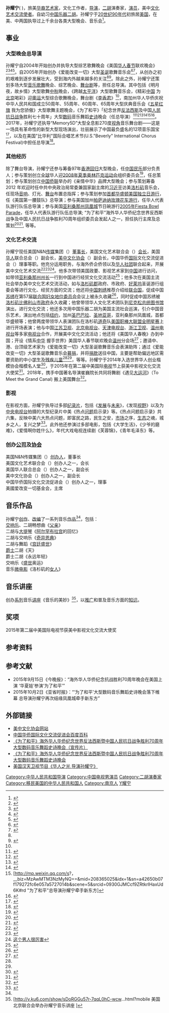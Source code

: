 {{noteTA
|G1=IT
|G2=PP
|1=
|2=
|3=
}}
{{Infobox Profile
| name                      = 孙耀宁
| image_name                = Mike Sun - May 2015.jpg
| width                     = 
| caption                   = 导演
| 別名                       = 
| 英文名                     = Mike Sun
| sex                       = 
| date_of_birth             = {{birth_date_and_age|1960|10|15}}
| place_of_birth            = {{CHN}}[[南京|南京]]
| residence                 = {{USA}}[[加州|加州]][[洛杉矶|洛杉矶]]
| nationality               = 
| languages                 = 
| spouse                    = 
| parents                   = 
| children                  = 
| alma_mater                = 
| agent                     = 
| 職業                       = [[导演|导演]]<br /> [[二胡|二胡]]演奏家<br />  [[演员|演员]]
| years_active              = 1993-至今
| net_worth                 = 
| boards                    = 
| religion                  = [[基督教|基督教]]
| 知名作品               = 
|signature    = 
|signature_alt= 
| website                   = 
|Signature = 
|award =
}}
'''孙耀宁'''({{bd|1960年|10月15日|}} )，旅美[[华裔|华裔]][[艺术家|艺术家]]，文化工作者，[[导演|导演]]，[[二胡|二胡]]演奏家，[[演员|演员]]，美中[[文化|文化]][[艺术|艺术]][[交流|交流]][[使者|使者]]。自幼习[[中国|中国]][[乐器|乐器]][[二胡|二胡]]。孙耀宁于[[20世纪90年代|20世纪90年代]]初旅居[[美国|美国]]，在美、中两国执导过上千余台各类大型晚会、音乐会<ref name="#1">{{Cite web |url=http://wcvma.com/MsgDetail/218.aspx |title=孙耀宁 楷模名人堂 |access-date=2015-05-26 |archive-date=2015-05-27 |archive-url=https://web.archive.org/web/20150527075632/http://www.wcvma.com/MsgDetail/218.aspx |dead-url=yes }}</ref>。

== 事业 ==
=== 大型晚会总导演 ===
孙耀宁自2004年开始创办并执导大型综艺歌舞晚会《美国[[华人|华人]][[春节|春节]]联欢晚会》<ref>{{Cite web |url=http://edu.163.com/11/1124/14/7JKPKE4I00293L7F.html |title=孙耀宁：我在美国办春晚 |access-date=2015-05-26 |archive-url=https://web.archive.org/web/20150526101240/http://edu.163.com/11/1124/14/7JKPKE4I00293L7F.html |archive-date=2015-05-26 |dead-url=yes }}</ref><ref>{{Cite web |url=http://www.chinanews.com/cul/2012/03-17/3751695.shtml |title=美国华人春晚总导演孙耀宁：海外推广看春晚年俗 |access-date=2015-05-26 |archive-date=2018-11-08 |archive-url=https://web.archive.org/web/20181108184332/http://www.chinanews.com/cul/2012/03-17/3751695.shtml |dead-url=no }}</ref><ref>{{Cite web |url=http://www.citynewsweek.com/index.php?option=com_k2&view=item&id=469%3A%E6%83%85%E7%B3%BB%E4%B8%AD%E8%8F%AF |title=情系中华、握手世界 访「美国华人春晚」总导演孙耀宁 |access-date=2021-06-26 |archive-date=2018-10-03 |archive-url=https://web.archive.org/web/20181003200251/http://www.citynewsweek.com/index.php?option=com_k2&view=item&id=469:%E6%83%85%E7%B3%BB%E4%B8%AD%E8%8F%AF |dead-url=no }}</ref><ref>{{Cite web |url=http://www.famehall.biz/losangeles/2011/20111111001114.shtml |title=专访美国华人春节联欢晚会总导演孙耀宁 |access-date=2015-05-26 |archive-date=2018-11-08 |archive-url=https://web.archive.org/web/20181108105358/http://www.famehall.biz/losangeles/2011/20111111001114.shtml |dead-url=no }}</ref>。自2005年开始创办《爱能改变一切》大型[[圣诞|圣诞]]歌舞音乐会<ref name="#2">{{Cite web |url=http://news.longhoo.net/nj/zw/content/2014-06/10/content_11295653.htm |title=对话孙耀宁：真诚的侨胞 努力传播中华文化的爱国华人 |access-date=2015-05-26 |archive-date=2015-05-26 |archive-url=https://web.archive.org/web/20150526110321/http://news.longhoo.net/nj/zw/content/2014-06/10/content_11295653.htm |dead-url=no }}</ref><ref name="#3">{{Cite web |url=http://mp.weixin.qq.com/s?__biz=MzA4NjY3OTQwOQ==&mid=200240630&idx=1&sn=f86c4e248b0be65fccb4cba1feef7bd0&scene=5#rd |title=华人楷模——孙耀宁 前沿中华文化传播者 |access-date=2015-05-26 |archive-date=2018-12-10 |archive-url=https://web.archive.org/web/20181210225436/https://mp.weixin.qq.com/s?__biz=MzA4NjY3OTQwOQ==&mid=200240630&idx=1&sn=f86c4e248b0be65fccb4cba1feef7bd0&scene=5#rd |dead-url=no }}</ref>，从创办之初的艰难到逐步发展壮大，受到海内外越来越多的关注<ref name="#2"/><ref>{{Cite web |url=http://world.people.com.cn/GB/57507/13863044.html |title=洛杉矶华人春晚吸引美国各族裔 |access-date=2015-06-12 |archive-date=2018-10-01 |archive-url=https://web.archive.org/web/20181001233302/http://world.people.com.cn/GB/57507/13863044.html |dead-url=no }}</ref>。除此之外，孙耀宁还策划多场大型[[音乐|音乐]][[歌舞|歌舞]]晚会、综艺晚会、[[舞台剧|舞台剧]]等，担任总导演。其中包括《明月夜，故乡情》大型歌舞[[中秋|中秋]]晚会，《跨越[[太平洋|太平洋]]》大型歌舞音乐会，《精彩[[中国|中国]] 为[[北京|北京]]喝彩》迎[[奧运|奧运]]大型综合歌舞晚会，舞台剧《[[李香君|李香君]]》<ref name="#1"/>，南加州华人华侨庆祝中华人民共和国成立50周年、55周年、60周年、65周年大型庆典音乐会《[[五星红旗|五星红旗]] 我为您骄傲》大型歌舞主题晚会，《为了和平》「纪念世界[[反法西斯|反法西斯]]及中国[[人民|人民]][[抗日战争|抗日战争]]胜利七十周年」大型[[数码|数码]]音乐舞蹈[[史诗|史诗]]晚会（任总导演）<ref>{{Cite web |url=http://www.022net.com/2015/4-13/463675232521257.html |title=助阵《为了和平》晚会 天津华夏未来艺术团将赴美演出 |access-date=2015-06-05 |archive-date=2015-06-13 |archive-url=https://web.archive.org/web/20150613182831/http://www.022net.com/2015/4-13/463675232521257.html |dead-url=no }}</ref><ref>{{Cite web |url=http://epaper.yzwb.net/html_t/2015-09/07/content_251250.htm?div=-1&from=singlemessage&isappinstalled=0 |title=南京籍导演在美执导“为了和平”文艺晚会 |access-date=2015-09-08 |archive-date=2018-10-04 |archive-url=https://web.archive.org/web/20181004154504/http://epaper.yzwb.net/html_t/2015-09/07/content_251250.htm?div=-1&from=singlemessage&isappinstalled=0 |dead-url=yes }}</ref><ref>{{Cite web |url=http://mp.weixin.qq.com/s?__biz=MzA5NjMxMzMwMw==&mid=208982597&idx=2&sn=b63983f0c99a09f2c74f3c4793132624&scene=5&srcid=0915MUVGJYgFdumLDfOUutI7#rd |title=《為了和平》紀念反法西斯暨中國抗戰勝利70週年晚會圓滿落幕 |access-date=2015-09-26 |archive-date=2018-12-10 |archive-url=https://web.archive.org/web/20181210231813/https://mp.weixin.qq.com/s?__biz=MzA5NjMxMzMwMw==&mid=208982597&idx=2&sn=b63983f0c99a09f2c74f3c4793132624&scene=5&srcid=0915MUVGJYgFdumLDfOUutI7#rd |dead-url=no }}</ref><ref>{{Cite web |url=http://www.huarenone.org/chinese-research/community/community-activity/10410-weiliaohepingluom |title=《为了和平》纪念抗战胜利70周年音乐晚会圆满落幕 |access-date=2015-09-28 |archive-date=2015-09-29 |archive-url=https://web.archive.org/web/20150929065219/http://www.huarenone.org/chinese-research/community/community-activity/10410-weiliaohepingluom |dead-url=yes }}</ref><ref>[http://mp.weixin.qq.com/s?，__biz=MzAwMTM3NzMyNQ==&mid=208365025&idx=1&sn=a42650b07f179272fc6e057a5727014b&scene=5&srcid=0930GJMCcf9ZRtkrIHaxUd6K#rd "为了和平"总导演孙耀宁牵手新东方]</ref><ref>{{Cite web |url=http://dailynews.sina.com/gb/news/usa/intnews/chinapress/20150914/00096911255.html |title=《为了和平》大型晚会费用全部众筹 |access-date=2015-09-28 |archive-date=2018-09-29 |archive-url=https://web.archive.org/web/20180929211722/http://dailynews.sina.com/gb/news/usa/intnews/chinapress/20150914/00096911255.html |dead-url=no }}</ref>。2017年，孙耀宁还执导“Memory5D”大型全息影270度[[视角|视角]]音乐舞台剧——这是一场具有革命性的新型大型现场演出，壮丽展示了中国最负盛名的12项音乐国宝<ref>{{Cite web |url=http://mp.weixin.qq.com/s?__biz=MzA5MzM3MzMwMw==&mid=2652497748&idx=1&sn=6b58380bb5bde1c1e12670d2bde079a4&chksm=8bb3914cbcc4185aa7962d580ed5a82fac82f3470e8b5a404f93b849ee09c9a0132db0964028&mpshare=1&scene=5&srcid=0217ABDp6j8K45weuzaTv3rP#rd |title=期待！5D+非遗全息影音乐舞台剧《Memory》将于洛杉矶全球首映 |access-date=2017-03-16 |archive-date=2018-12-11 |archive-url=https://web.archive.org/web/20181211010143/https://mp.weixin.qq.com/s?__biz=MzA5MzM3MzMwMw==&mid=2652497748&idx=1&sn=6b58380bb5bde1c1e12670d2bde079a4&chksm=8bb3914cbcc4185aa7962d580ed5a82fac82f3470e8b5a404f93b849ee09c9a0132db0964028&mpshare=1&scene=5&srcid=0217ABDp6j8K45weuzaTv3rP#rd |dead-url=no }}</ref>，以及在美国"比华利"国际合唱艺术节(U.S."Beverly" International Chorus Festival)中担任总导演<ref>{{Cite web |url=http://u3218907.viewer.maka.im/k/LYQ3B70T |title=美国“比华利”国际合唱艺术节邀请函 |access-date=2017-03-16 |archive-date=2018-11-08 |archive-url=https://web.archive.org/web/20181108105348/http://u3218907.viewer.maka.im/k/LYQ3B70T |dead-url=no }}</ref>。

=== 其他经历 ===
除了舞台导演，孙耀宁还参与筹备97年[[香港回归|香港回归]]大型晚会，任[[中国民乐|中国民乐]]部分负责人；参与策划创立[[全球|全球]]华人迎[[2008年夏季奥林匹克运动会|2008年夏季奥林匹克运动会]]组织委员会<ref>{{Cite web |url=http://chinese.people.com.cn/GB/5691716.html |title=表达侨胞爱国心 北美华人迎奥运庆典筹委会成立 |access-date=2015-06-12 |archive-date=2018-10-01 |archive-url=https://web.archive.org/web/20181001232545/http://chinese.people.com.cn/GB/5691716.html |dead-url=no }}</ref>，任总策划；参与策划创立[[中华全国归国华侨联合会|中国侨联]]举办的《亲情中华》品牌大型晚会；参与策划筹备 2012 年欢迎时任中共中央政治局常委兼国家副主席的[[习近平|习近平]]访美[[洛杉矶|洛杉矶]]音乐会，任现场[[音响|音响]]、灯光、[[舞台|舞台]]布置总指挥；参与策划参加[[首都|首都]][[华盛顿|华盛顿]][[美国独立日|美国独立日]][[游行|游行]]，任《美国第一腰鼓队》总导演；参与美国加州[[帕萨迪纳|帕萨迪纳]][[玫瑰花车游行|玫瑰花车游行]]，任华人代表队游行队伍总导演；参与美国[[亚利桑那州|亚利桑那州]][[凤凰城|凤凰城]]节日碗游行[http://www.flickr.com/photos/mylesdgrant/sets/72057594053137608/ 2005年Fiesta Bowl Parade]{{Wayback|url=http://www.flickr.com/photos/mylesdgrant/sets/72057594053137608/ |date=20181001114326 }}，任华人代表队游行队伍总导演; “为了和平”海外华人华侨纪念世界反西斯战争及中国人民抗日战争胜利70周年组织委员会发起人之一，担任执行主席及总策划<ref>{{Cite web |url=http://www.uscnd.com/article/article-c186137.aspx?from=singlemessage&isappinstalled=0 |title=『飞虎归来』美丽云南文化美国巡展启动仪式洛杉矶举行 |access-date=2015-07-07 |archive-date=2016-03-04 |archive-url=https://web.archive.org/web/20160304203727/http://www.uscnd.com/article/article-c186137.aspx?from=singlemessage&isappinstalled=0 |dead-url=yes }}</ref><ref>{{Cite web |url=http://www.usaphoenixnews.com/m/article.php?id=91002 |title=『为了和平』纪念世界反法西斯勝利系列活動9月將在南加州舉行 |access-date=2015-09-28 |archive-date=2015-09-29 |archive-url=https://web.archive.org/web/20150929115133/http://www.usaphoenixnews.com/m/article.php?id=91002 |dead-url=no }}</ref>, 等等。

===文化艺术交流 ===
孙耀宁现任美国N&N[[传媒|传媒]]集团（{{lang-en|N&N Media Group, U.S.}}）[[董事长|董事长]]，美国文化艺术联合会（{{lang-en|Chinese American Federation of Culture & Arts}}）[[会长|会长]]，美国[[华人|华人]]联合总会（{{lang-en|Chinese American Federation}}）副会长，[[美中文化协会|美中文化协会]]（{{lang-en|American Chinese Culture Association}}）副会长，中国华侨[[国际|国际]]文化交流促进会（{{lang-en|China Association for International Culture Exchanges with Overseas Chinese}}）理事等职。他充分运用职务，与海外侨企侨领以及[[华人社团|华人社团]]联合起来，开展美中文化艺术交流<ref>{{Cite web |url=http://www.tj.xinhuanet.com/news/2014-11/05/c_1113123099.htm?from=singlemessage&isappinstalled=0 |title=抓京津冀协同发展良机 海外华人心系天津谋发展 |access-date=2015-05-26 |archive-date=2015-05-26 |archive-url=https://web.archive.org/web/20150526100147/http://www.tj.xinhuanet.com/news/2014-11/05/c_1113123099.htm?from=singlemessage&isappinstalled=0 |dead-url=no }}</ref><ref>{{Cite web |url=http://www.tjql.org.cn/show.jsp?informationid=201409121546490985&classid=201203231458155934&from=singlemessage&isappinstalled=0 |title=市侨联常务副主席陈钟林会见美国GSA传媒集团孙耀宁董事长 |access-date=2015-05-26 |archive-date=2015-05-26 |archive-url=https://web.archive.org/web/20150526092337/http://www.tjql.org.cn/show.jsp?informationid=201409121546490985&classid=201203231458155934&from=singlemessage&isappinstalled=0 |dead-url=no }}</ref><ref>[http://mp.weixin.qq.com/s?__biz=MjM5MTY0OTIyNA==&mid=200195217&idx=1&sn=d30c5beb453c90c48c2bcbff804795cb&scene=5#rd 这个男人很厉害 ]</ref>。他多次带领美国政要、影视艺术家到[[中国|中国]]进行访问，如带领[[亚利桑那州|亚利桑那州]][[州长|州长]]一行到中国进行经贸文化交流活动<ref>{{Cite web |url=http://www.baigecn.com/html/n/2014110415302046.html |title=富贵红与美国亚利桑那州正式签署战略合作协议 |access-date=2015-05-26 |archive-date=2015-05-26 |archive-url=https://web.archive.org/web/20150526091304/http://www.baigecn.com/html/n/2014110415302046.html |dead-url=no }}</ref>；他多次在美国主流社会举办美中文化艺术交流活动，如与[[洛杉矶郡|洛杉矶郡]]政府、市政府、[[好莱坞|好莱坞]]圣诞游行组委会等进行文化、经贸方面的交流；他还将[[中国刺绣|中国刺绣]]推荐介绍给[[联合国|联合国]]，促成中国[[苏绣|苏绣]]在第57届[[联合国妇女地位委员会|联合国妇女地位委员会]]会议上被永久收藏<ref>{{Cite web |url=http://roll.sohu.com/20130327/n370540500.shtml |title=苏绣《母与子》为联合国永久收藏 |access-date=2015-05-26 |archive-date=2018-10-08 |archive-url=https://web.archive.org/web/20181008040419/http://roll.sohu.com/20130327/n370540500.shtml |dead-url=no }}</ref>，同时促成中国苏绣被[[洛杉矶|洛杉矶]][[比佛利山|比佛利山]][[市政府|市政府]]永久收藏；他曾带领华人文化艺术团队到[[尼克松总统图书馆|尼克松总统图书馆]]演出，进行文化交流；他还多次用中国乐器二胡为美国主流社会巡演，引介中国音乐艺术，演出地点包括[[纽约|纽约]]，加州[[圣巴巴拉|圣巴巴拉]]、[[圣地亚哥|圣地亚哥]]，亚利桑那州凤凰城，首都华盛顿等；他曾两度带领华人表演团队在洛杉矶[[道奇|道奇]]队[[美国职棒大联盟全明星赛|美国职棒大联盟全明星赛]]上进行开场表演；他与中国[[江苏卫视|江苏卫视]]、[[北京电视台|北京电视台]]、[[天津电视台|天津电视台]]、[[浙江卫视|浙江卫视]]、[[温州电视台|温州电视台]]等多家[[电视台|电视台]]合作，开展美中文化交流活动；他还将《美国华人春晚》办到中国；开设《情系[[中华|中华]] 握手世界》美国华人春节联欢晚会[[温州|温州]]分会场<ref>{{Cite web |url=http://nb.people.com.cn/GB/200891/13798131.html |title=首届美国华人春晚在温设分会场 凸显温州元素 |access-date=2015-06-12 |archive-url=https://web.archive.org/web/20150615221445/http://nb.people.com.cn/GB/200891/13798131.html |archive-date=2015-06-15 |dead-url=yes }}</ref>；邀请中、港、台顶级艺术家为《爱能改变一切》大型圣诞歌舞音乐会表演助阵；通过《爱能改变一切》大型圣诞歌舞音乐会[[募捐|募捐]]，并将[[捐款|捐款]]送往中国，主要是帮助偏远地区需要资助的中小[[学生|学生]]及[[残疾|残疾]][[儿童|儿童]]<ref name="#2"/><ref name="#3"/>，等等。孙耀宁于2014年入选世界华人创业楷模协会楷模名人堂<ref>{{Cite web |url=http://www.hrkmmrt.com/ |title=华人楷模名人堂——全球华人榜样的荣誉殿堂 |access-date=2015-05-27 |archive-date=2021-01-17 |archive-url=https://web.archive.org/web/20210117130933/http://hrkmmrt.com/ |dead-url=no }}</ref>，于2015年在第二届中美国际[[电视|电视]]节上获美中影视文化交流大使奖<ref>{{Cite web |url=http://m.sohu.com/n/412905525/?_trans_=000115_3w&from=singlemessage&isappinstalled=0 |title=姜晗中美电视节捧杯 最佳制片人奖实至名归 |access-date=2015-06-08 |archive-date=2015-09-27 |archive-url=https://web.archive.org/web/20150927042704/http://m.sohu.com/n/412905525/?_trans_=000115_3w&from=singlemessage&isappinstalled=0 |dead-url=no }}</ref>。2018年，携手中国著名导演崔巍院长共同将舞剧《遇见[[大运河|大运河]]》（To Meet the Grand Canal) 搬上美国舞台<ref>{{Cite web |url=http://www.usnewsexpress.com/archives/63855?from=singlemessage&isappinstalled=0 |title=舞剧《遇见大运河》将于2018年11月7-19日赴美国、巴拿马巡演 |access-date=2018-11-09 |archive-date=2018-11-09 |archive-url=https://web.archive.org/web/20181109112217/http://www.usnewsexpress.com/archives/63855?from=singlemessage&isappinstalled=0 |dead-url=no }}</ref>。

=== 影视 ===
在影视方面，孙耀宁执导过多部[[纪录片|纪录片]]，包括《[[发展|发展]]与[[未来|未来]]》，《发现[[视野|视野]]》以及为[[中国中央电视台|中央电视台]]拍摄的大型纪录片中美《热点[[问题|问题]]启示录》等。《热点问题启示录》共六集，反映中美六大热点问题，即富民之路，民生之安，[[市场|市场]]之序，[[生态|生态]]之魂，城乡之人，复兴之梦<ref>{{Cite web |url=http://la.worldjournal.com/view/full_lab/24405424/article-%E5%AD%AB%E8%80%80%E5%AF%A7%E8%BF%94%E5%8D%97%E5%8A%A0-%E6%8B%8D%E5%A4%AE%E8%A6%96%E7%B4%80%E9%8C%84%E7%89%87 |title=孙耀宁返南加 拍央视纪录片 |access-date=2015-05-26 |archive-date=2015-05-26 |archive-url=https://web.archive.org/web/20150526092553/http://la.worldjournal.com/view/full_lab/24405424/article-%E5%AD%AB%E8%80%80%E5%AF%A7%E8%BF%94%E5%8D%97%E5%8A%A0-%E6%8B%8D%E5%A4%AE%E8%A6%96%E7%B4%80%E9%8C%84%E7%89%87 |dead-url=no }}</ref>。此外他还参演过多部电影，包括《大学生活》，《少爷的磨难》，《爱情啊你姓什么》，年代大戏电视连续剧《芙蓉锦》，《青年毛泽东》等。

=== 创办[[公司|公司]]及[[协会|协会]] ===
美国N&N传媒集团（{{lang-en|N&N Media Group, U.S.}}）[[创办人|创办人]]，董事长<br />
美国文化艺术联合会（{{lang-en|Chinese American Federation of Culture & Arts}}）创办人之一，会长<br />
美国华人联合总会（{{lang-en|Chinese American Federation}}）创办人之一，副会长<br /> 
美中文化协会（{{lang-en|American Chinese Culture Association}}）创办人之一，副会长<br /> 
中国华侨国际文化交流促进会（{{lang-en|China Association for International Culture Exchanges with Overseas Chinese}}）创办人之一，理事<br />
美國爱改变一切基金会，主席

== 音乐作品 ==
孙耀宁[[创作|创作]]、[[改编|改编]]了一系列音乐[[作品|作品]]<ref name="#1"/>，包括：<br />
[[交响乐|交响乐]]、二胡畅想曲《[[父亲|父亲]]》<br />
二胡与[[大提琴|大提琴]]《[[阿尔罕布拉宫|阿尔罕布拉宫]]的回忆》<br />
二胡与交响乐《[[奇异恩典|奇异恩典]]》<br />
二胡与舞蹈《[[宫廷|宫廷]][[盛世|盛世]]》<br />
[[爵士|爵士]]二胡《天》<br />
爵士二胡《永远年轻》<br />
交响乐《[[盛世|盛世]]奥运》<br />
音乐[[微电影|微电影]]《洛杉矶的[[女人|女人]]》

{{Quote box
 |title =
 |quote = 世界真美好 尽力多活着<br /> 音乐更美妙 尽量走进去
 |source = 孙耀宁
 |align = right
 |width = 20%
 |border = 1px
 |fontsize = 100%
 |bgcolor = #f0f0ff
 |title_bg = #f0f0ff
 |title_fnt = #202060
 |qalign = left
 |salign = right
}}

== 音乐讲座 ==
创办[[系列|系列]]音乐[[讲座|讲座]]《音乐的美妙》<ref>[http://v.ku6.com/show/sDoRGGu57r-7qqL0hC-wcw...html?mobile 美国北京联合会举办孙耀宁音乐讲座 ]{{dead link|date=2018年2月 |bot=InternetArchiveBot |fix-attempted=yes }}</ref>，以[[推广|推广]]和普及音乐方面的[[知识|知识]]。

== 奖项 ==
2015年第二届中美国际电视节获美中影视文化交流大使奖

== 参考资料 ==
{{Reflist|2}}

== 参考文献 ==
* 2015年9月15日《今晚报》：“海外华人华侨纪念抗战胜利70周年晚会在美国上演 ‘华夏娃’参演‘为了和平’”
* 2015年10月2日《亚省时报》：“‘为了和平’大型数码音乐舞蹈史诗晚会落下帷幕 总导演孙耀宁再次结缘凤凰城牵手新东方”

==外部链接==
* [https://web.archive.org/web/20170610042232/http://accausa.org/ 美中文化协会网站]
* [http://baike.baidu.com/view/11658565.htm 中国华侨国际文化交流促进会百度百科]
* [https://m.youtube.com/watch?feature=youtu.be&v=Cp5AyhyrXfU&from=timeline&isappinstalled=0 《为了和平》海外华人华侨纪念世界反法西斯暨中国人民抗日战争胜利70周年大型数码音乐舞蹈史诗晚会（宣传片）]
* [https://m.youtube.com/watch?v=Ok48X2rG0p8&feature=youtu.be&from=timeline&isappinstalled=0 《为了和平》海外华人华侨纪念世界反法西斯暨中国人民抗日战争胜利70周年大型数码音乐舞蹈史诗晚会] 
* [https://www.youtube.com/watch?v=w98ICpCqsKs&feature=share&from=singlemessage&isappinstalled=0&app=desktop 美国汉天卫视节目《华人之光 导演孙耀宁》 ] 


[[Category:中华人民共和国导演|Category:中华人民共和国导演]]
[[Category:中国电视男演员|Category:中国电视男演员]]
[[Category:二胡演奏家|Category:二胡演奏家]]
[[Category:移民美国的中华人民共和国人|Category:移民美国的中华人民共和国人]]
[[Category:南京人|Category:南京人]]
[[Category:孙姓|Y耀宁]]